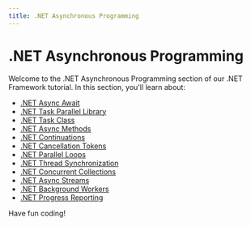 ```yaml
---
title: .NET Asynchronous Programming
---
```


# .NET Asynchronous Programming

Welcome to the .NET Asynchronous Programming section of our .NET Framework tutorial. In this section, you'll learn about:

- [.NET Async Await](./0-net-async-await.mdx)
- [.NET Task Parallel Library](./1-net-task-parallel-library.mdx)
- [.NET Task Class](./2-net-task-class.mdx)
- [.NET Async Methods](./3-net-async-methods.mdx)
- [.NET Continuations](./4-net-continuations.mdx)
- [.NET Cancellation Tokens](./5-net-cancellation-tokens.mdx)
- [.NET Parallel Loops](./6-net-parallel-loops.mdx)
- [.NET Thread Synchronization](./7-net-thread-synchronization.mdx)
- [.NET Concurrent Collections](./8-net-concurrent-collections.mdx)
- [.NET Async Streams](./9-net-async-streams.mdx)
- [.NET Background Workers](./10-net-background-workers.mdx)
- [.NET Progress Reporting](./11-net-progress-reporting.mdx)

Have fun coding!